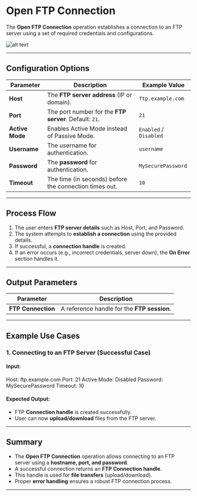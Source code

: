 # Open FTP Connection

The **Open FTP Connection** operation establishes a connection to an FTP server using a set of required credentials and configurations.

![alt text](../../../assets/ftp/open-ftp-connection.png)

---

## Configuration Options

| Parameter     | Description                                             | Example Value                |
|--------------|---------------------------------------------------------|------------------------------|
| **Host**     | The **FTP server address** (IP or domain).              | `ftp.example.com`            |
| **Port**     | The port number for the **FTP server**. Default: `21`.  | `21`                         |
| **Active Mode** | Enables Active Mode instead of Passive Mode.         | `Enabled` / `Disabled`       |
| **Username**   | The username for authentication.                      | `username`
| **Password** | The **password** for authentication.                    | `MySecurePassword`           |
| **Timeout**  | The time (in seconds) before the connection times out.  | `10`                         |

---

## Process Flow
1. The user enters **FTP server details** such as Host, Port, and Password.
2. The system attempts to **establish a connection** using the provided details.
3. If successful, a **connection handle** is created.
4. If an error occurs (e.g., incorrect credentials, server down), the **On Error** section handles it.

---

## Output Parameters

| Parameter        | Description                                             |
|-----------------|---------------------------------------------------------|
| **FTP Connection** | A reference handle for the **FTP session**.           |

---

## Example Use Cases

### 1. Connecting to an FTP Server (Successful Case)

#### Input:

Host: ftp.example.com Port: 21 Active Mode: Disabled Password: MySecurePassword Timeout: 10

#### Expected Output:

- FTP **Connection handle** is created successfully.
- User can now **upload/download** files from the FTP server.

---

## Summary
- The **Open FTP Connection** operation allows connecting to an FTP server using a **hostname, port, and password**.
- A successful connection returns an **FTP Connection handle**.
- This handle is used for **file transfers** (upload/download).
- Proper **error handling** ensures a robust FTP connection process.

---
